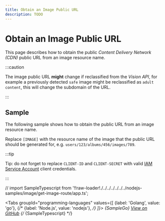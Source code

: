 ```yaml
---
title: Obtain an Image Public URL
description: TODO
---
```


# Obtain an Image Public URL

This page describes how to obtain the public _Content Delivery Network (CDN)_ public URL from an image resource name.

:::caution

The image public URL **might** change if reclassified from the _Vision API_, for example a previously detected `safe` image might be reclassified as `adult content`, this will change the subdomain of the URL.

:::

## Sample

The following sample shows how to obtain the public URL from an image resource name.

Replace `[IMAGE]` with the resource name of the image that the public URL should be generated for, e.g. `users/123/albums/456/images/789`.

:::tip

Tip: do not forget to replace `CLIENT-ID` and `CLIENT-SECRET` with valid [IAM Service Account](/authentication/service-accounts) client credentials.

:::

// import SampleTypescript from '!!raw-loader!./../../../../../../nodejs-samples/image/get-image-route/app.ts';


<Tabs
  groupId="programming-languages"
  values={[
    {label: 'Golang', value: 'go'},
    {/* {label: 'Node.js', value: 'nodejs'}, */}
  ]}>
  <TabItem value="go">
    <CodeBlock language="go">
      {SampleGo}
    </CodeBlock>
    <a href="https://github.com/animeapis/golang-samples/blob/master/image/get-image-route/main.go">View on GitHub</a>
  </TabItem>
  {/* <TabItem value="nodejs">
    <CodeBlock language="typescript">
      {SampleTypescript}
    </CodeBlock>
  </TabItem> */}
</Tabs>
